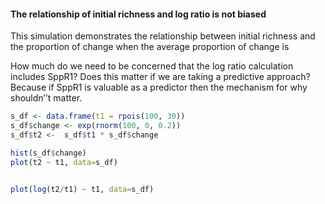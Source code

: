 #### The relationship of initial richness and log ratio is not biased

This simulation demonstrates the relationship between initial richness and the proportion of change when the average proportion of change is 

How much do we need to be concerned that the log ratio calculation includes SppR1? Does this matter if we are taking a predictive approach? Because if SppR1 is valuable as a predictor then the mechanism for why shouldn''t matter.

```r
s_df <- data.frame(t1 = rpois(100, 30))
s_df$change <- exp(rnorm(100, 0, 0.2))
s_df$t2 <-  s_df$t1 * s_df$change

hist(s_df$change)
plot(t2 ~ t1, data=s_df)


plot(log(t2/t1) ~ t1, data=s_df)
```